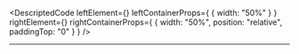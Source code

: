
<DescriptedCode
  leftElement={<BoringApiDescLeft />}
  leftContainerProps={
    {
      width: "50%"
    }
  }
  rightElement={<BoringApiDescRight />}
  rightContainerProps={
    {
      width: "50%",
      position: "relative",
      paddingTop: "0"
    }
  }
/>

---
